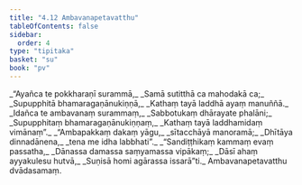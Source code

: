 ```yaml
---
title: "4.12 Ambavanapetavatthu"
tableOfContents: false
sidebar:
  order: 4
type: "tipitaka"
basket: "su"
book: "pv"
---
```



<DynamicBreadcrumb />

<Division number="796" book="pv">

<Paragraph number="855" type="verses" book="pv">
_“Ayañca te pokkharaṇī surammā,_  
_Samā sutitthā ca mahodakā ca;_  
_Supupphitā bhamaragaṇānukiṇṇā,_  
_Kathaṃ tayā laddhā ayaṃ manuññā._  

</Paragraph>

</Division>
<Division number="797" book="pv">

<Paragraph number="856" type="verses" book="pv">
_Idañca te ambavanaṃ surammaṃ,_  
_Sabbotukaṃ dhārayate phalāni;_  
_Supupphitaṃ bhamaragaṇānukiṇṇaṃ,_  
_Kathaṃ tayā laddhamidaṃ vimānaṃ”._  

</Paragraph>

</Division>
<Division number="798" book="pv">

<Paragraph number="857" type="verses" book="pv">
_“Ambapakkaṃ dakaṃ yāgu,_  
_sītacchāyā manoramā;_  
_Dhītāya dinnadānena,_  
_tena me idha labbhati”._  

</Paragraph>

</Division>
<Division number="799" book="pv">

<Paragraph number="858" type="verses" book="pv">
_“Sandiṭṭhikaṃ kammaṃ evaṃ passatha,_  
_Dānassa damassa saṃyamassa vipākaṃ;_  
_Dāsī ahaṃ ayyakulesu hutvā,_  
_Suṇisā homi agārassa issarā”ti._  


</Paragraph>
</Division>

<Paragraph number="859" type="center" book="pv">
Ambavanapetavatthu dvādasamaṃ.
</Paragraph>